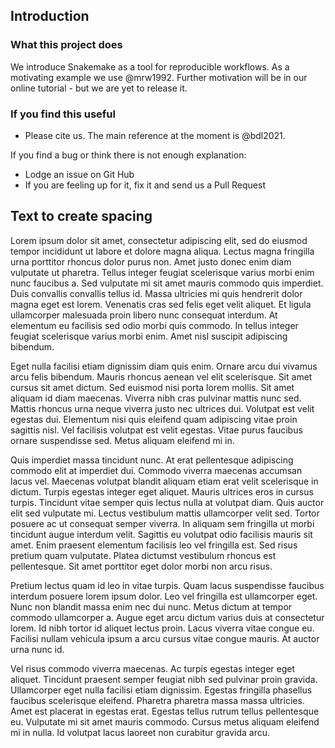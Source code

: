 ## Introduction {#intro}

### What this project does

We introduce Snakemake as a tool for reproducible workflows.
As a motivating example we use @mrw1992.
Further motivation will be in our online tutorial - but we are yet to release it.

### If you find this useful

* Please cite us. The main reference at the moment is  @bdl2021.

If you find a bug or think there is not enough explanation:

* Lodge an issue on Git Hub
* If you are feeling up for it, fix it and send us a Pull Request

## Text to create spacing
Lorem ipsum dolor sit amet, consectetur adipiscing elit, sed do eiusmod tempor incididunt ut labore et dolore magna aliqua. Lectus magna fringilla urna porttitor rhoncus dolor purus non. Amet justo donec enim diam vulputate ut pharetra. Tellus integer feugiat scelerisque varius morbi enim nunc faucibus a. Sed vulputate mi sit amet mauris commodo quis imperdiet. Duis convallis convallis tellus id. Massa ultricies mi quis hendrerit dolor magna eget est lorem. Venenatis cras sed felis eget velit aliquet. Et ligula ullamcorper malesuada proin libero nunc consequat interdum. At elementum eu facilisis sed odio morbi quis commodo. In tellus integer feugiat scelerisque varius morbi enim. Amet nisl suscipit adipiscing bibendum.

Eget nulla facilisi etiam dignissim diam quis enim. Ornare arcu dui vivamus arcu felis bibendum. Mauris rhoncus aenean vel elit scelerisque. Sit amet cursus sit amet dictum. Sed euismod nisi porta lorem mollis. Sit amet aliquam id diam maecenas. Viverra nibh cras pulvinar mattis nunc sed. Mattis rhoncus urna neque viverra justo nec ultrices dui. Volutpat est velit egestas dui. Elementum nisi quis eleifend quam adipiscing vitae proin sagittis nisl. Vel facilisis volutpat est velit egestas. Vitae purus faucibus ornare suspendisse sed. Metus aliquam eleifend mi in.

Quis imperdiet massa tincidunt nunc. At erat pellentesque adipiscing commodo elit at imperdiet dui. Commodo viverra maecenas accumsan lacus vel. Maecenas volutpat blandit aliquam etiam erat velit scelerisque in dictum. Turpis egestas integer eget aliquet. Mauris ultrices eros in cursus turpis. Tincidunt vitae semper quis lectus nulla at volutpat diam. Quis auctor elit sed vulputate mi. Lectus vestibulum mattis ullamcorper velit sed. Tortor posuere ac ut consequat semper viverra. In aliquam sem fringilla ut morbi tincidunt augue interdum velit. Sagittis eu volutpat odio facilisis mauris sit amet. Enim praesent elementum facilisis leo vel fringilla est. Sed risus pretium quam vulputate. Platea dictumst vestibulum rhoncus est pellentesque. Sit amet porttitor eget dolor morbi non arcu risus.

Pretium lectus quam id leo in vitae turpis. Quam lacus suspendisse faucibus interdum posuere lorem ipsum dolor. Leo vel fringilla est ullamcorper eget. Nunc non blandit massa enim nec dui nunc. Metus dictum at tempor commodo ullamcorper a. Augue eget arcu dictum varius duis at consectetur lorem. Id nibh tortor id aliquet lectus proin. Lacus viverra vitae congue eu. Facilisi nullam vehicula ipsum a arcu cursus vitae congue mauris. At auctor urna nunc id.

Vel risus commodo viverra maecenas. Ac turpis egestas integer eget aliquet. Tincidunt praesent semper feugiat nibh sed pulvinar proin gravida. Ullamcorper eget nulla facilisi etiam dignissim. Egestas fringilla phasellus faucibus scelerisque eleifend. Pharetra pharetra massa massa ultricies. Amet est placerat in egestas erat. Egestas tellus rutrum tellus pellentesque eu. Vulputate mi sit amet mauris commodo. Cursus metus aliquam eleifend mi in nulla. Id volutpat lacus laoreet non curabitur gravida arcu.
